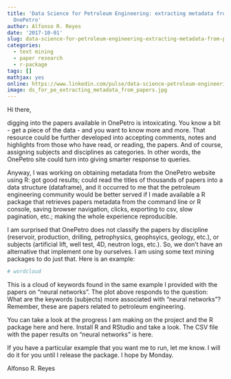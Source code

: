 ---
title: 'Data Science for Petroleum Engineering: extracting metadata from papers in
  OnePetro'
author: Alfonso R. Reyes
date: '2017-10-01'
slug: data-science-for-petroleum-engineering-extracting-metadata-from-papers-in-onepetro
categories:
  - text mining
  - paper research
  - r-package
tags: []
mathjax: yes
online: https://www.linkedin.com/pulse/data-science-petroleum-engineering-extracting-metadata-reyes/
image: ds_for_pe_extracting_metadata_from_papers.jpg
---

Hi there,

digging into the papers available in OnePetro is intoxicating. You know a bit - get a piece of the data - and you want to know more and more. That resource could be further developed into accepting comments, notes and highlights from those who have read, or reading, the papers. And of course, assigning subjects and disciplines as categories. In other words, the OnePetro site could turn into giving smarter response to queries.

Anyway, I was working on obtaining metadata from the OnePetro website using R: got good results; could read the titles of thousands of papers into a data structure (dataframe), and it occurred to me that the petroleum engineering community would be better served if I made available a R package that retrieves papers metadata from the command line or R console, saving browser navigation, clicks, exporting to csv, slow pagination, etc.; making the whole experience reproducible.

I am surprised that OnePetro does not classify the papers by discipline (reservoir, production, drilling, petrophysics, geophsyics, geology, etc.), or subjects (artificial lift, well test, 4D, neutron logs, etc.). So, we don't have an alternative that implement one by ourselves. I am using some text mining packages to do just that. Here is an example:

```{r}
# wordcloud
```

This is a cloud of keywords found in the same example I provided with the papers on "neural networks". The plot above responds to the question: What are the keywords (subjects) more associated with "neural networks"? Remember, these are papers related to petroleum engineering.

You can take a look at the progress I am making on the project and the R package here and here. Install R and RStudio and take a look. The CSV file with the paper results on "neural networks" is here.

If you have a particular example that you want me to run, let me know. I will do it for you until I release the package. I hope by Monday.

Alfonso R. Reyes


